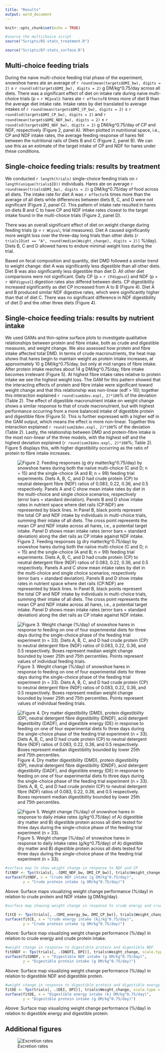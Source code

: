 ```yaml
---
title: "Results"
output: word_document
---
```


```r
knitr::opts_chunk$set(echo = TRUE)
```

```r

#source the multichoice script
source("Scripts/05-stats_treatment.R")

source("Scripts/07-stats_surface.R")
```

## Multi-choice feeding trials

During the naive multi-choice feeding trial phase of the experiment, snowshoe hares ate an average of `r round(mean(targets$DMI_bw), digits = 2)` ± `r round(sd(targets$DMI_bw), digits = 2)` g DM/kg\^0.75/day across all diets. There was a significant effect of diet on intake rate during naive multi-choice trials (p = `r MCpval`): hares ate `r effectofB` times more of diet B than the average diet intake rate. Intake rates by diet translated to average intakes of `r round(mean(targets$DMI_CP_bw), digits = 2)` ± `r round(sd(targets$DMI_CP_bw), digits = 2)` and `r round(mean(targets$DMI_NDF_bw), digits = 2)` ± `r round(sd(targets$DMI_NDF_bw), digits = 2)` g DM/kg\^0.75/day of CP and NDF, respectively (Figure 2, panel A). When plotted in nutritional space, i.e., CP and NDF intake rates, the average feeding response of hares fell between the nutritional rails of Diets B and C (Figure 2, panel B). We can use this as an estimate of the target intake of CP and NDF for hares under these conditions.

## Single-choice feeding trials: results by treatment

We conducted `r length(trials)` single-choice feeding trials on `r length(unique(trials$ID))` individuals. Hares ate on average `r round(mean(trials$DMI_bw), digits = 2)` g DM/kg\^0.75/day of food across all diets. The intake rate for diet A was `r effectofA` times more than the average of all diets while differences between diets B, C, and D were not significant (Figure 2, panel C). This pattern of intake rate resulted in hares on diets B and C to have CP and NDF intake rates closest to the target intake found in the multi-choice trials (Figure 2, panel D).

There was an overall significant effect of diet on weight change during feeding trials (p = `r WCpval`; trial measures). Diet A caused significantly more weight loss over the three-day long trials than other diets (`r trials[Diet == "A", round(median(Weight_change), digits = 2)]` %/day). Diets B, C and D allowed hares to endure minimal weight loss during the trial.

Based on fecal composition and quantity, diet DMD followed a similar trend to weight change: diet A was significantly less digestible than all other diets. Diet B was also significantly less digestible than diet D. All other diet comparisons were not significant. Daily CP (p = `r CPdigpval`) and NDF (p = `r NDFdigpval`) digestion rates also differed between diets. CP digestibility increased significantly as diet CP increased from A to B (Figure 4). Diet A and B produced similar NDF digestive rates, which were significantly higher than that of diet C. There was no significant difference in NDF digestibility of diet D and the other three diets (Figure 4).

## Single-choice feeding trials: results by nutrient intake

We used GAMs and thin-spline surface plots to investigate qualitative relationships between protein and fibre intake, both as crude and digestible measures, and weight change. We also assessed how protein and fibre intake affected total DMD. In terms of crude macronutrients, the heat map shows that hares begin to maintain weight as protein intake increases, at approximately 10 g DM/kg\^0.75/day, but only at mid ranges of fibre intake. After protein intake reaches about 14 g DM/kg\^0.75/day, fibre intake becomes irrelevant (Figure 5). At highest fibre intake rates relative to protein intake we see the highest weight loss. The GAM for this pattern showed that the interacting effects of protein and fibre intake were significant toward weight change and that this relationship was non-linear (edf \> 10); together this interaction explained `r round(sum$dev.expl, 2)*100`% of the deviation (Table 2). The effect of digestible macronutrient intake on weight change shows a similar response to that of crude macronutrient, but with highest performance occurring from a more balanced intake of digestible protein and digestible fibre (Figure 5). This is further expressed with a higher edf in the GAM output, which means the effect is more non-linear. Together this interaction explained `r round(sum2$dev.expl, 2)*100`% of the deviation (Table 2). Lastly, the relationship between DMD and protein-fibre intake is the most non-linear of the three models, with the highest edf and the highest deviation explained (`r round(sum3$dev.expl, 2)*100`%; Table 2). Figure 5 displays this, with higher digestibility occurring as the ratio of protein to fibre intake increases.

![Figure 2. Feeding responses (g dry matter/kg\^0.75/day) by snowshoe hares during both the naiive multi-choice (C and D; n = 15) and the single-choice (A and B; n = 99) feeding trial experiments. Diets A, B, C, and D had crude protein (CP) to neutral detergent fibre (NDF) ratios of 0.083, 0.22, 0.36, and 0.5 respectively. Panels A and C show mean intake rates by diet in the multi-choice and single choice scenarios, respectively (error bars = standard deviation). Panels B and D show intake rates in nutrient space where diet rails (CP:NDF) are represented by black lines. In Panel B, black points represent the total CP and NDF intake by individuals in multi-choice trials, summing their intake of all diets. The cross point represents the mean CP and NDF intake across all hares, i.e., a potential target intake. Panel D shows mean intake rates (error bars = standard deviation) along the diet rails as CP intake against NDF intake.](Output/figures/intakebarandrail.jpeg)

![Figure 3. Weight change (%/day) of snowshoe hares in response to feeding on one of four experimental diets for three days during the single-choice phase of the feeding trial experiment (n = 33). Diets A, B, C, and D had crude protein (CP) to neutral detergent fibre (NDF) ratios of 0.083, 0.22, 0.36, and 0.5 respectively. Boxes represent median weight change bounded by lower 25th and 75th percentiles. Points represent values of individual feeding trials.](Output/figures/weightchangebar.jpeg)

![Figure 4. Dry matter digestibility (DMD), protein digestibility (DP), neutral detergent fibre digestibility (DNDF), acid detergent digestibility (DADF), and digestible energy (DE) in response to feeding on one of four experimental diets fo three days during the single-choice phase of the feeding trial experiment (n = 33). Diets A, B, C, and D had crude protein (CP) to neutral detergent fibre (NDF) ratios of 0.083, 0.22, 0.36, and 0.5 respectively. Boxes represent median digestibility bounded by lower 25th and 75th percentiles.](Output/figures/dietdigestion.jpeg)

![Figure 5. Weight change (%/day) of snowshoe hares in response to daily intake rates (g/kg\^0.75/day) of A) digestible dry matter and B) digestible protein across all diets tested for three days during the single-choice phase of the feeding trial experiment (n = 33).](Output/figures/weightchangedigestible.jpeg)

```r
#surface map to show weight change in response to NDF and CP
fitNDF <- Tps(trials[, .(DMI_NDF_bw, DMI_CP_bw)], trials$Weight_change, scale.type = "range")
surface(fitNDF, x = "Crude NDF intake (g DM/kg^0.75/day)", 
        y = "Crude protein intake (g DM/kg^0.75/day)")

```

Above: Surface maps visualizing weight change performance (%/day) in relation to crude protein and NDF intake (g DM/kg/day).

```r
#surface map showing weight change in response to crude energy and crude protein

fitCE <- Tps(trials[, .(DMI_energy_bw, DMI_CP_bw)], trials$Weight_change, scale.type = "range")
surface(fitCE, x = "Crude energy intake (kj/kg^0.75/day)", 
        y = "Crude protein intake (g DM/kg^0.75/day)")

```

Above: Surface map visualizing weight change performance (%/day) in relation to crude energy and crude protein intake.

```r
#weight change in response to digestible protein and digestible NDF
fitDNDF <- Tps(trials[, .(DNDFI, DPI)], trials$Weight_change, scale.type = "range")
surface(fitDNDF, x = "Digestible NDF intake (g DM/kg^0.75/day)", 
        y = "Digestible protein intake (g DM/kg^0.75/day)")

```

Above: Surface map visualizing weight change performance (%/day) in relation to digestible NDF and digestible protein.

```r
#weight change in response to digestible protein and digestible energy
fitDE <- Tps(trials[, .(DEI, DPI)], trials$Weight_change, scale.type = "range")
surface(fitDE, x = "Digestible energy intake (kj DM/kg^0.75/day)", 
        y = "Digestible protein intake (g DM/kg^0.75/day)")


```

Above: Surface map visualizing weight change performance (%/day) in relation to digestible energy and digestible protein.

## Additional figures

![Excretion rates](Output/figures/excretionrates.jpg)
